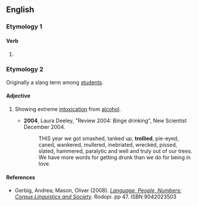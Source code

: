 ==English==

===Etymology 1===

====Verb====
{{head|en|verb form}}

# {{en-past of|trolley}}

===Etymology 2===
Originally a slang term among [[student]]s.

====Adjective====
{{en-adj}}

# {{lb|en|slang}} Showing extreme [[intoxication]] from [[alcohol]].
#* '''2004''', Laura Deeley, "Review 2004: Binge drinking", New Scientist December 2004.
#*: THIS year we got smashed, tanked up, '''trollied''', pie-eyed, caned, wankered, mullered, inebriated, wrecked, pissed, slated, hammered, paralytic and well and truly out of our trees. We have more words for getting drunk than we do for being in love.

====References====
* Gerbig, Andrea; Mason, Oliver (2008). [http://books.google.co.uk/books?id=EcLYhIcYX3AC&pg=PA47&dq=trollied&sig=ACfU3U1hab7aPueL51rVqwbsF2GScfcOmQ ''Language, People, Numbers: Corpus Linguistics and Society'']. Rodopi. pp 47. ISBN 9042023503
